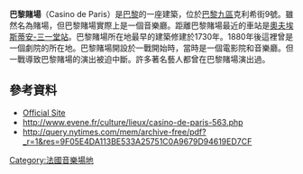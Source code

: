 {{expand|time=2016-02-26T10:30:20+00:00}}
{{no footnotes|time=2016-02-26T10:30:20+00:00}}
'''巴黎賭場'''（Casino de Paris）是[[巴黎|巴黎]]的一座建築，位於[[巴黎九區|巴黎九區]]克利希街9號。雖然名為賭場，但巴黎賭場實際上是一個音樂廳。距離巴黎賭場最近的車站是[[奧夫埃斯蒂安-三一堂站|奧夫埃斯蒂安-三一堂站]]。巴黎賭場所在地最早的建築修建於1730年。1880年後這裡曾是一個劇院的所在地。巴黎賭場開設於一戰開始時，當時是一個電影院和音樂廳。但一戰導致巴黎賭場的演出被迫中斷。許多著名藝人都曾在巴黎賭場演出過。

==參考資料==
*[http://www.casinodeparis.fr/ Official Site] {{Wayback|url=http://www.casinodeparis.fr/ |date=20101225041609 }}
*http://www.evene.fr/culture/lieux/casino-de-paris-563.php {{Wayback|url=http://www.evene.fr/culture/lieux/casino-de-paris-563.php |date=20110108111441 }}
*http://query.nytimes.com/mem/archive-free/pdf?_r=1&res=9F05E4DA113BE533A25751C0A9679D94619ED7CF {{Wayback|url=http://query.nytimes.com/mem/archive-free/pdf?_r=1&res=9F05E4DA113BE533A25751C0A9679D94619ED7CF |date=20121108014730 }}

{{coord|48.8783|N|2.33004|E|source:kolossus-frwiki|display=title}}

[[Category:法國音樂場地|Category:法國音樂場地]]
